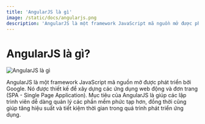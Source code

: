 ```yaml
---
title: 'AngularJS là gì'
image: /static/docs/angularjs.png
description: 'AngularJS là một framework JavaScript mã nguồn mở được phát triển bởi Google.'
---
```


# AngularJS là gì?

![AngularJS là gì](/static/docs/angularjs.png)

AngularJS là một framework JavaScript mã nguồn mở được phát triển bởi Google. Nó
được thiết kế để xây dựng các ứng dụng web động và đơn trang (SPA - Single Page
Application). Mục tiêu của AngularJS là giúp các lập trình viên dễ dàng quản lý
các phần mềm phức tạp hơn, đồng thời cũng giúp tăng hiệu suất và tiết kiệm thời
gian trong quá trình phát triển ứng dụng.
